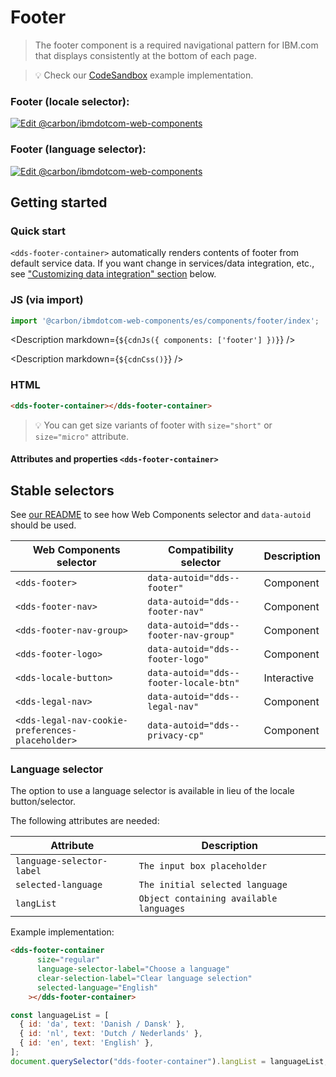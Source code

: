 



# Footer

> The footer component is a required navigational pattern for IBM.com that
> displays consistently at the bottom of each page.

> 💡 Check our
> [CodeSandbox](https://githubbox.com/carbon-design-system/carbon-for-ibm-dotcom/tree/v1/packages/web-components/examples/codesandbox/components/footer)
> example implementation.

### Footer (locale selector):

[![Edit @carbon/ibmdotcom-web-components](https://codesandbox.io/static/img/play-codesandbox.svg)](https://githubbox.com/carbon-design-system/carbon-for-ibm-dotcom/tree/v1/packages/web-components/examples/codesandbox/components/footer)

### Footer (language selector):

[![Edit @carbon/ibmdotcom-web-components](https://codesandbox.io/static/img/play-codesandbox.svg)](https://githubbox.com/carbon-design-system/carbon-for-ibm-dotcom/tree/v1/packages/web-components/examples/codesandbox/components/footer-language-only)

## Getting started

### Quick start

`<dds-footer-container>` automatically renders contents of footer from default service data. If you want change in services/data integration, etc., see ["Customizing data integration" section](#customizing-data-integration) below.

### JS (via import)

```javascript
import '@carbon/ibmdotcom-web-components/es/components/footer/index';
```

<Description markdown={`${cdnJs({ components: ['footer'] })}`} />

<Description markdown={`${cdnCss()}`} />

### HTML

```html
<dds-footer-container></dds-footer-container>
```

> 💡 You can get size variants of footer with `size="short"` or `size="micro"` attribute.


#### Attributes and properties `<dds-footer-container>`

<Props of="dds-footer-composite" />

## Stable selectors

See [our README](https://github.com/carbon-design-system/carbon-for-ibm-dotcom/tree/v1/packages/web-components#stable-selectors-for-analytics-and-integratione2e-testing-in-web-components) to see how Web Components selector and `data-autoid` should be used.

| Web Components selector  | Compatibility selector                 | Description |
| ------------------------ | -------------------------------------- | ----------- |
| `<dds-footer>`           | `data-autoid="dds--footer"`            | Component   |
| `<dds-footer-nav>`       | `data-autoid="dds--footer-nav"`        | Component   |
| `<dds-footer-nav-group>` | `data-autoid="dds--footer-nav-group"`  | Component   |
| `<dds-footer-logo>`      | `data-autoid="dds--footer-logo"`       | Component   |
| `<dds-locale-button>`    | `data-autoid="dds--footer-locale-btn"` | Interactive |
| `<dds-legal-nav>`        | `data-autoid="dds--legal-nav"`         | Component   |
| `<dds-legal-nav-cookie-preferences-placeholder>` | `data-autoid="dds--privacy-cp"`        | Component   |

### Language selector

The option to use a language selector is available in lieu of the locale
button/selector.

The following attributes are needed:

| Attribute                | Description                            |
| ------------------------ | -------------------------------------- |
| `language-selector-label`| `The input box placeholder`            |
| `selected-language`      | `The initial selected language`        |
| `langList`               | `Object containing available languages`|

Example implementation:

```html
<dds-footer-container
      size="regular"
      language-selector-label="Choose a language"
      clear-selection-label="Clear language selection"
      selected-language="English"
    ></dds-footer-container>
```

```javascript
const languageList = [
  { id: 'da', text: 'Danish / Dansk' },
  { id: 'nl', text: 'Dutch / Nederlands' },
  { id: 'en', text: 'English' },
];
document.querySelector("dds-footer-container").langList = languageList;
```
<Description markdown={contributing} />
